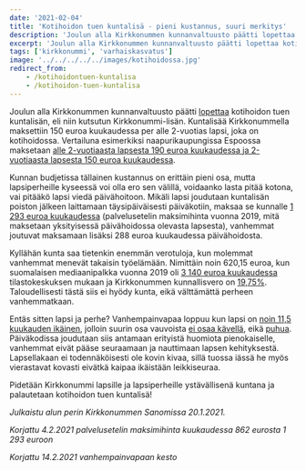 ```yaml
---
date: '2021-02-04'
title: 'Kotihoidon tuen kuntalisä - pieni kustannus, suuri merkitys'
description: 'Joulun alla Kirkkonummen kunnanvaltuusto päätti lopettaa kotihoidon tuen kuntalisän, eli niin kutsutun Kirkkonummi-lisän. Kuntalisää Kirkkonummella maksettiin 150 euroa kuukaudessa per alle 2-vuotias lapsi, joka on kotihoidossa.'
excerpt: 'Joulun alla Kirkkonummen kunnanvaltuusto päätti lopettaa kotihoidon tuen kuntalisän, eli niin kutsutun Kirkkonummi-lisän. Kuntalisää Kirkkonummella maksettiin 150 euroa kuukaudessa per alle 2-vuotias lapsi, joka on kotihoidossa.'
tags: ['kirkkonummi', 'varhaiskasvatus']
image: '../../../../../images/kotihoidossa.jpg'
redirect_from:
    - /kotihoidontuen-kuntalisa
    - /kotihoidon-tuen-kuntalisa
---
```


Joulun alla Kirkkonummen kunnanvaltuusto päätti [lopettaa](https://www.kirkkonummi.fi/kotihoidon-tuen-kuntalisa-182019-alkaen) kotihoidon tuen kuntalisän, eli niin kutsutun Kirkkonummi-lisän. Kuntalisää Kirkkonummella maksettiin 150 euroa kuukaudessa per alle 2-vuotias lapsi, joka on kotihoidossa. Vertailuna esimerkiksi naapurikaupungissa Espoossa maksetaan [alle 2-vuotiaasta lapsesta 190 euroa kuukaudessa ja 2-vuotiaasta lapsesta 150 euroa kuukaudessa](https://www.espoo.fi/fi-FI/Kasvatus_ja_opetus/Varhaiskasvatus/Kotona_hoitaminen/Kotihoidon_tuki).

Kunnan budjetissa tällainen kustannus on erittäin pieni osa, mutta lapsiperheille kyseessä voi olla ero sen välillä, voidaanko lasta pitää kotona, vai pitääkö lapsi viedä päivähoitoon. Mikäli lapsi joudutaan kuntalisän poiston jälkeen laittamaan täysipäiväisesti päiväkotiin, maksaa se kunnalle [1 293 euroa kuukaudessa](https://www.kirkkonummi.fi/library/files/5c923621c91058d1e40005b4/Kn_s__nt_kirja_svl__1.8.2019.pdf#page=9) (palvelusetelin maksimihinta vuonna 2019, mitä maksetaan yksityisessä päivähoidossa olevasta lapsesta), vanhemmat joutuvat maksamaan lisäksi 288 euroa kuukaudessa päivähoidosta.

Kyllähän kunta saa tietenkin enemmän verotuloja, kun molemmat vanhemmat menevät takaisin työelämään. Nimittäin noin 620,15 euroa, kun suomalaisen mediaanipalkka vuonna 2019 oli [3 140 euroa kuukaudessa](https://www.tilastokeskus.fi/tup/suoluk/suoluk_palkat.html) tilastokeskuksen mukaan ja Kirkkonummen kunnallisvero on [19,75%](https://www.kirkkonummi.fi/tietoa-taloudesta). Taloudellisesti tästä siis ei hyödy kunta, eikä välttämättä perheen vanhemmatkaan.

Entäs sitten lapsi ja perhe? Vanhempainvapaa loppuu kun lapsi on [noin 11,5 kuukauden ikäinen](https://www.kela.fi/vanhempainraha), jolloin suurin osa vauvoista [ei osaa kävellä](https://www.mll.fi/vanhemmille/lapsen-kasvu-ja-kehitys/0-1-v/vauvan-liikunnallinen-kehitys/), eikä [puhua](https://www.mll.fi/vanhemmille/lapsen-kasvu-ja-kehitys/0-1-v/vauvan-sosiaalinen-kehitys/). Päiväkodissa joudutaan siis antamaan erityistä huomiota pienokaiselle, vanhemmat eivät pääse seuraamaan ja nauttimaan lapsen kehityksestä. Lapsellakaan ei todennäköisesti ole kovin kivaa, sillä tuossa iässä he myös vierastavat kovasti eivätkä kaipaa ikäistään leikkiseuraa.

Pidetään Kirkkonummi lapsille ja lapsiperheille ystävällisenä kuntana ja palautetaan kotihoidon tuen kuntalisä!

_Julkaistu alun perin Kirkkonummen Sanomissa 20.1.2021._

_Korjattu 4.2.2021 palvelusetelin maksimihinta kuukaudessa 862 eurosta 1 293 euroon_

_Korjattu 14.2.2021 vanhempainvapaan kesto_
